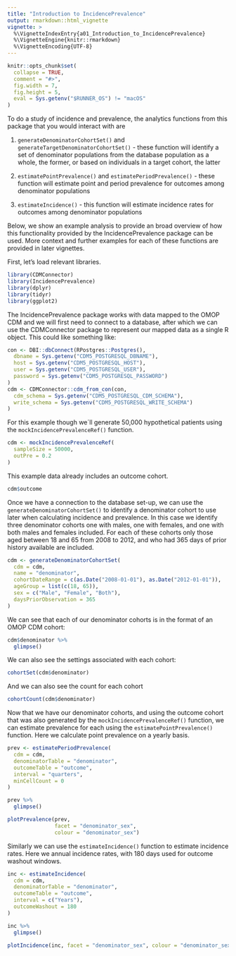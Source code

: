 ```yaml
---
title: "Introduction to IncidencePrevalence"
output: rmarkdown::html_vignette
vignette: >
  %\VignetteIndexEntry{a01_Introduction_to_IncidencePrevalence}
  %\VignetteEngine{knitr::rmarkdown}
  %\VignetteEncoding{UTF-8}
---
```


```r
knitr::opts_chunk$set(
  collapse = TRUE,
  comment = "#>",
  fig.width = 7,
  fig.height = 5,
  eval = Sys.getenv("$RUNNER_OS") != "macOS"
)
```

To do a study of incidence and prevalence, the analytics functions from this package that you would interact with are

1) `generateDenominatorCohortSet()` and `generateTargetDenominatorCohortSet()` - these function will identify a set of denominator populations from the database population as a whole, the former, or based on individuals in a target cohort, the latter

2) `estimatePointPrevalence()` and `estimatePeriodPrevalence()` - these function will estimate point and period prevalence for outcomes among denominator populations

3) `estimateIncidence()` - this function will estimate incidence rates for outcomes among denominator populations

Below, we show an example analysis to provide an broad overview of how this functionality provided by the IncidencePrevalence package can be used. More context and further examples for each of these functions are provided in later vignettes.

First, let's load relevant libraries.

```r
library(CDMConnector)
library(IncidencePrevalence)
library(dplyr)
library(tidyr)
library(ggplot2)
```

The IncidencePrevalence package works with data mapped to the OMOP CDM and we will first need to connect to a database, after which we can use the CDMConnector package to represent our mapped data as a single R object. This could like something like:

```r
con <- DBI::dbConnect(RPostgres::Postgres(),
  dbname = Sys.getenv("CDM5_POSTGRESQL_DBNAME"),
  host = Sys.getenv("CDM5_POSTGRESQL_HOST"),
  user = Sys.getenv("CDM5_POSTGRESQL_USER"),
  password = Sys.getenv("CDM5_POSTGRESQL_PASSWORD")
)
cdm <- CDMConnector::cdm_from_con(con,
  cdm_schema = Sys.getenv("CDM5_POSTGRESQL_CDM_SCHEMA"),
  write_schema = Sys.getenv("CDM5_POSTGRESQL_WRITE_SCHEMA")
)
```

For this example though we´ll generate 50,000 hypothetical patients using the `mockIncidencePrevalenceRef()` function.

```r
cdm <- mockIncidencePrevalenceRef(
  sampleSize = 50000,
  outPre = 0.2
)
```

This example data already includes an outcome cohort. 

```r
cdm$outcome
```

Once we have a connection to the database set-up, we can use the `generateDenominatorCohortSet()` to identify a denominator cohort to use later when calculating incidence and prevalence. In this case we identify three denominator cohorts one with males, one with females, and one with both males and females included. For each of these cohorts only those aged between 18 and 65 from 2008 to 2012, and who had 365 days of prior history available are included.

```r
cdm <- generateDenominatorCohortSet(
  cdm = cdm,
  name = "denominator",
  cohortDateRange = c(as.Date("2008-01-01"), as.Date("2012-01-01")),
  ageGroup = list(c(18, 65)),
  sex = c("Male", "Female", "Both"),
  daysPriorObservation = 365
)
```

We can see that each of our denominator cohorts is in the format of an OMOP CDM cohort:

```r
cdm$denominator %>%
  glimpse()
```

We can also see the settings associated with each cohort:

```r
cohortSet(cdm$denominator)
```

And we can also see the count for each cohort

```r
cohortCount(cdm$denominator)
```

Now that we have our denominator cohorts, and using the outcome cohort that was also generated by the `mockIncidencePrevalenceRef()` function, we can estimate prevalence for each using the `estimatePointPrevalence()` function. Here we calculate point prevalence on a yearly basis.

```r
prev <- estimatePeriodPrevalence(
  cdm = cdm,
  denominatorTable = "denominator",
  outcomeTable = "outcome",
  interval = "quarters",
  minCellCount = 0
)

prev %>%
  glimpse()
```

```r
plotPrevalence(prev, 
               facet = "denominator_sex", 
               colour = "denominator_sex")
```

Similarly we can use the `estimateIncidence()` function to estimate incidence rates. Here we annual incidence rates, with 180 days used for outcome washout windows.

```r
inc <- estimateIncidence(
  cdm = cdm,
  denominatorTable = "denominator",
  outcomeTable = "outcome",
  interval = c("Years"),
  outcomeWashout = 180
)

inc %>%
  glimpse()
```

```r
plotIncidence(inc, facet = "denominator_sex", colour = "denominator_sex")
```
